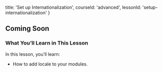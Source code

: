 
  title: 'Set up Internationalization',
  courseId: 'advanced',
  lessonId: 'setup-internationalization'
}

## Coming Soon

### What You’ll Learn in This Lesson

In this lesson, you’ll learn:

- How to add locale to your modules.


